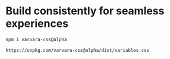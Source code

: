 
<Layout>

# Build consistently for seamless experiences

```bash
npm i varvara-css@alpha
```

```cdn
https://unpkg.com/varvara-css@alpha/dist/variables.css
```

<ThemeSelector />
</Layout>
